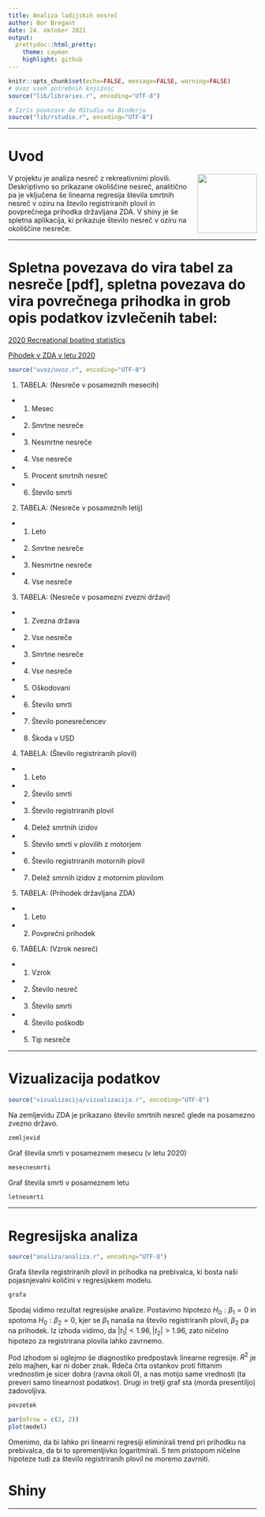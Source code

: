 ```yaml
---
title: Analiza ladijskih nesreč
author: Bor Bregant
date: 24. oktober 2021
output:
  prettydoc::html_pretty:
    theme: cayman
    highlight: github
---
```


<!--  --- -->
<!--  title: "Analiza ladijskih nesreč" -->
<!--  author: "Bor Bregant" -->
<!--  date: 'date' -->
<!--  output: -->
<!--    html_document: default -->
<!--    pdf_document: -->
<!--      includes: -->
<!--        in_header: lib/styles.sty -->
<!--      latex_engine: xelatex -->
<!--    runtime: shiny -->
<!--  --- -->
<!--  Ta del mora biti v prvi vrstici da deluje -->





```r
knitr::opts_chunk$set(echo=FALSE, message=FALSE, warning=FALSE)
# Uvoz vseh potrebnih knjižnic
source("lib/libraries.r", encoding="UTF-8")
```

```r
# Izris povezave do RStudia na Binderju
source("lib/rstudio.r", encoding="UTF-8")
```
***
# Uvod

<p align="right">
  <img align="right" src="slike/nesreca1.jpg" height="120" >
</p>
<!--  Morda bi bilo bolje sirsa slika da gre tekst v visino? -->

V projektu je analiza nesreč z rekreativnimi plovili. Deskriptivno so prikazane okoliščine nesreč, analitično pa je vključena še linearna regresija števila smrtnih nesreč v oziru na število registriranih plovil in povprečnega prihodka državljana ZDA. V shiny je še spletna aplikacija, ki prikazuje število nesreč v oziru na okoliščine nesreče.

***
# Spletna povezava do vira tabel za nesreče [pdf], spletna povezava do vira povrečnega prihodka in grob opis podatkov izvlečenih tabel:

[2020 Recreational boating statistics](<https://uscgboating.org/library/accident-statistics/Recreational-Boating-Statistics-2020.pdf>)

[Pihodek v ZDA v letu 2020](<https://fred.stlouisfed.org/series/A792RC0A052NBEA>)


```r
source("uvoz/uvoz.r", encoding="UTF-8")
```

1. TABELA: (Nesreče v posameznih mesecih)
- 1.  Mesec
- 2.  Smrtne nesreče
- 3.  Nesmrtne nesreče
- 4.  Vse nesreče
- 5.  Procent smrtnih nesreč
- 6.  Število smrti

2. TABELA: (Nesreče v posameznih letij)
- 1.  Leto
- 2.  Smrtne nesreče
- 3.  Nesmrtne nesreče
- 4.  Vse nesreče

3. TABELA: (Nesreče v posamezni zvezni državi)
- 1.  Zvezna država
- 2.  Vse nesreče
- 3.  Smrtne nesreče
- 4.  Vse nesreče
- 5.  Oškodovani
- 6.  Število smrti
- 7.  Število ponesrečencev
- 8.  Škoda v USD

4. TABELA: (Število registriranih plovil)
- 1.  Leto
- 2.  Število smrti
- 3.  Število registriranih plovil
- 4.  Delež smrtnih izidov
- 5.  Število smrti v plovilih z motorjem
- 6.  Število registriranih motornih plovil
- 7.  Delež smrnih izidov z motornim plovilom

5. TABELA: (Prihodek državljana ZDA)
- 1.  Leto
- 2.  Povprečni prihodek

6. TABELA: (Vzrok nesreč)
- 1.  Vzrok
- 2.  Število nesreč
- 3.  Število smrti
- 4.  Število poškodb
- 5.  Tip nesreče

***

# Vizualizacija podatkov

```r
source("vizualizacija/vizualizacija.r", encoding="UTF-8")
```


Na zemljevidu ZDA je prikazano število smrtnih nesreč glede na posamezno zvezno državo.

```r
zemljevid
```

Graf števila smrti v posameznem mesecu (v letu 2020)

```r
mesecnesmrti
```

Graf števila smrti v posameznem letu

```r
letnesmrti
```



***

# Regresijska analiza

```r
source("analiza/analiza.r", encoding="UTF-8")
```

Grafa števila registriranih plovil in prihodka na prebivalca, ki bosta naši pojasnjevalni količini v regresijskem modelu.

```r
grafa
```

Spodaj vidimo rezultat regresijske analize. Postavimo hipotezo $H_0: \beta_1 =0$ in spotoma $H_0: \beta_2 = 0$, kjer se $\beta_1$ nanaša na število registriranih plovil, $\beta_2$ pa na prihodek. Iz izhoda vidimo, da $|t_1| < 1.96, |t_2| > 1.96$, zato ničelno hipotezo za registrirana plovila lahko zavrnemo.

Pod izhodom si oglejmo še diagnostiko predpostavk linearne regresije. $R^2$ je zelo majhen, kar ni dober znak. Rdeča črta ostankov proti fittanim vrednostim je sicer dobra (ravna okoli 0), a nas motijo same vrednosti (ta preveri samo linearnost podatkov). Drugi in tretji graf sta (morda presentiljo) zadovoljiva.
```r
povzetek
```

```r
par(mfrow = c(2, 2))
plot(model)
```

Omenimo, da bi lahko pri linearni regresiji eliminirali trend pri prihodku na prebivalca, da bi to spremenljivko logaritmirali. S tem pristopom ničelne hipoteze tudi za število registriranih plovil ne moremo zavrniti.

# Shiny

<!-- V spodnjem grafičnem prikazu je predstavljeno število nesreč, smrti ter poškodb glede na posamezni tip nesreče, ki ga bralec izbere sam. -->

<!-- ```{r shiny, echo=FALSE} -->
<!-- shinyAppDir("shiny", options=list(width="100%", height=600)) -->
<!-- ``` -->
***
